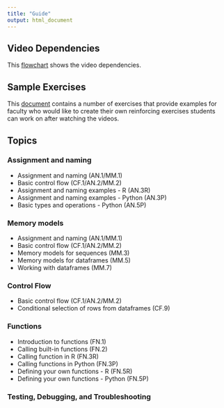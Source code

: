 ```yaml
---
title: "Guide"
output: html_document
---
```


## Video Dependencies

This [flowchart](gfx/Flowchart.jpg) shows the video dependencies.

## Sample Exercises

This [document](gfx/Example Exercises.pdf) contains a number of exercises that provide examples for faculty who would like to create their own reinforcing exercises students can work on after watching the videos.

## Topics

### Assignment and naming

- Assignment and naming (AN.1/MM.1)
- Basic control flow (CF.1/AN.2/MM.2)
- Assignment and naming examples - R (AN.3R)
- Assignment and naming examples - Python (AN.3P)
- Basic types and operations - Python (AN.5P)

### Memory models

- Assignment and naming (AN.1/MM.1)
- Basic control flow (CF.1/AN.2/MM.2)
- Memory models for sequences (MM.3)
- Memory models for dataframes (MM.5)
- Working with dataframes (MM.7)

### Control Flow

- Basic control flow (CF.1/AN.2/MM.2)
- Conditional selection of rows from dataframes (CF.9)

### Functions

- Introduction to functions (FN.1)
- Calling built-in functions (FN.2)
- Calling function in R (FN.3R)
- Calling functions in Python (FN.3P)
- Defining your own functions - R (FN.5R)
- Defining your own functions - Python (FN.5P)

### Testing, Debugging, and Troubleshooting



